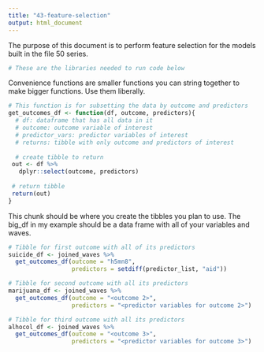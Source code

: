 ```yaml
---
title: "43-feature-selection"
output: html_document
---
```


The purpose of this document is to perform feature selection for the models built in the file 50 series. 

```r
# These are the libraries needed to run code below
```

Convenience functions are smaller functions you can string together to make bigger functions. Use them liberally.
```r

# This function is for subsetting the data by outcome and predictors
get_outcomes_df <- function(df, outcome, predictors){
  # df: dataframe that has all data in it
  # outcome: outcome variable of interest
  # predictor_vars: predictor variables of interest
  # returns: tibble with only outcome and predictors of interest
  
  # create tibble to return
 out <- df %>%
   dplyr::select(outcome, predictors)
 
 # return tibble
 return(out)
}

```

This chunk should be where you create the tibbles you plan to use. The big_df in my example should be a data frame with all of your variables and waves. 
```r

# Tibble for first outcome with all of its predictors
suicide_df <- joined_waves %>%
  get_outcomes_df(outcome = "h5mn8", 
                  predictors = setdiff(predictor_list, "aid"))

```

```r
# Tibble for second outcome with all its predictors
marijuana_df <- joined_waves %>% 
  get_outcomes_df(outcome = "<outcome 2>", 
                  predictors = "<predictor variables for outcome 2>")

# Tibble for third outcome with all its predictors
alhocol_df <- joined_waves %>% 
  get_outcomes_df(outcome = "<outcome 3>", 
                  predictors = "<predictor variables for outcome 3>")
```


